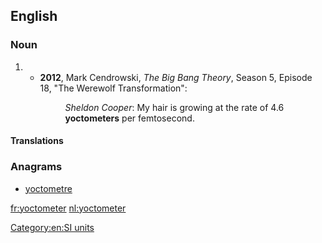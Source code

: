 ==English==

===Noun===
{{en-noun}}

# {{alternative spelling of|yoctometre|from=US}}
#* '''2012''', Mark Cendrowski, ''The Big Bang Theory'', Season 5, Episode 18, "The Werewolf Transformation":
#*: ''Sheldon Cooper'': My hair is growing at the rate of 4.6 '''yoctometers''' per femtosecond.

====Translations====
{{trans-see|yoctometre}}

===Anagrams===
* [[yoctometre#English|yoctometre]]

[[Category:en:SI units]]

[[fr:yoctometer]]
[[nl:yoctometer]]